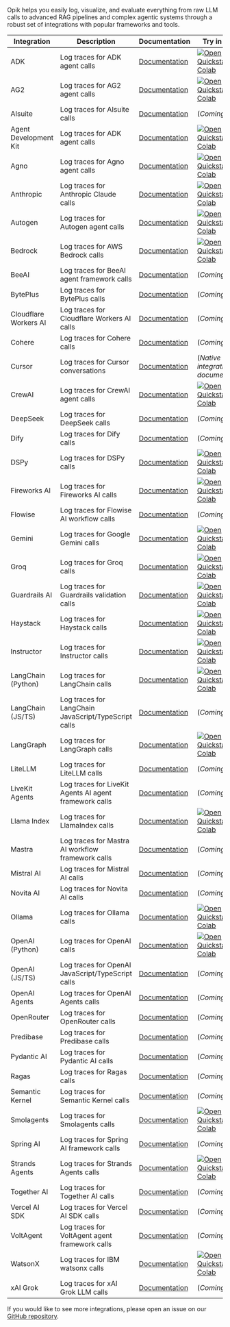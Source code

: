 Opik helps you easily log, visualize, and evaluate everything from raw LLM calls to advanced RAG pipelines and complex agentic systems through a robust set of integrations with popular frameworks and tools.

| Integration           | Description                                            | Documentation                                                          | Try in Colab                                                                                                                                                                                                                       |
| --------------------- | ------------------------------------------------------ | ---------------------------------------------------------------------- | ---------------------------------------------------------------------------------------------------------------------------------------------------------------------------------------------------------------------------------- |
| ADK                   | Log traces for ADK agent calls                         | [Documentation](/docs/opik/tracing/integrations/adk)                   | [![Open Quickstart In Colab](https://colab.research.google.com/assets/colab-badge.svg)](https://colab.research.google.com/github/comet-ml/opik/blob/main/apps/opik-documentation/documentation/docs/cookbook/adk.ipynb)            |
| AG2                   | Log traces for AG2 agent calls                         | [Documentation](/docs/opik/tracing/integrations/ag2)                   | [![Open Quickstart In Colab](https://colab.research.google.com/assets/colab-badge.svg)](https://colab.research.google.com/github/comet-ml/opik/blob/main/apps/opik-documentation/documentation/docs/cookbook/ag2.ipynb)            |
| AIsuite               | Log traces for AIsuite calls                           | [Documentation](/docs/opik/tracing/integrations/aisuite)               | (_Coming Soon_)                                                                                                                                                                                                                    |
| Agent Development Kit | Log traces for ADK agent calls                         | [Documentation](/docs/opik/tracing/integrations/adk)                   | [![Open Quickstart In Colab](https://colab.research.google.com/assets/colab-badge.svg)](https://colab.research.google.com/github/comet-ml/opik/blob/main/apps/opik-documentation/documentation/docs/cookbook/adk.ipynb)            |
| Agno                  | Log traces for Agno agent calls                        | [Documentation](/docs/opik/tracing/integrations/agno)                  | [![Open Quickstart In Colab](https://colab.research.google.com/assets/colab-badge.svg)](https://colab.research.google.com/github/comet-ml/opik/blob/main/apps/opik-documentation/documentation/docs/cookbook/agno.ipynb)           |
| Anthropic             | Log traces for Anthropic Claude calls                  | [Documentation](/docs/opik/tracing/integrations/anthropic)             | [![Open Quickstart In Colab](https://colab.research.google.com/assets/colab-badge.svg)](https://colab.research.google.com/github/comet-ml/opik/blob/main/apps/opik-documentation/documentation/docs/cookbook/anthropic.ipynb)      |
| Autogen               | Log traces for Autogen agent calls                     | [Documentation](/docs/opik/tracing/integrations/autogen)               | [![Open Quickstart In Colab](https://colab.research.google.com/assets/colab-badge.svg)](https://colab.research.google.com/github/comet-ml/opik/blob/main/apps/opik-documentation/documentation/docs/cookbook/autogen.ipynb)        |
| Bedrock               | Log traces for AWS Bedrock calls                       | [Documentation](/docs/opik/tracing/integrations/bedrock)               | [![Open Quickstart In Colab](https://colab.research.google.com/assets/colab-badge.svg)](https://colab.research.google.com/github/comet-ml/opik/blob/main/apps/opik-documentation/documentation/docs/cookbook/bedrock.ipynb)        |
| BeeAI                 | Log traces for BeeAI agent framework calls             | [Documentation](/docs/opik/tracing/integrations/beeai)                 | (_Coming Soon_)                                                                                                                                                                                                                    |
| BytePlus              | Log traces for BytePlus calls                          | [Documentation](/docs/opik/tracing/integrations/byteplus)              | (_Coming Soon_)                                                                                                                                                                                                                    |
| Cloudflare Workers AI | Log traces for Cloudflare Workers AI calls             | [Documentation](/docs/opik/tracing/integrations/cloudflare-workers-ai) | (_Coming Soon_)                                                                                                                                                                                                                    |
| Cohere                | Log traces for Cohere calls                            | [Documentation](/docs/opik/tracing/integrations/cohere)                | (_Coming Soon_)                                                                                                                                                                                                                    |
| Cursor                | Log traces for Cursor conversations                    | [Documentation](/docs/opik/tracing/integrations/cursor)                | (_Native UI integration, see documentation_)                                                                                                                                                                                       |
| CrewAI                | Log traces for CrewAI agent calls                      | [Documentation](/docs/opik/tracing/integrations/crewai)                | [![Open Quickstart In Colab](https://colab.research.google.com/assets/colab-badge.svg)](https://colab.research.google.com/github/comet-ml/opik/blob/main/apps/opik-documentation/documentation/docs/cookbook/crewai.ipynb)         |
| DeepSeek              | Log traces for DeepSeek calls                          | [Documentation](/docs/opik/tracing/integrations/deepseek)              | (_Coming Soon_)                                                                                                                                                                                                                    |
| Dify                  | Log traces for Dify calls                              | [Documentation](/docs/opik/tracing/integrations/dify)                  | (_Coming Soon_)                                                                                                                                                                                                                    |
| DSPy                  | Log traces for DSPy calls                              | [Documentation](/docs/opik/tracing/integrations/dspy)                  | [![Open Quickstart In Colab](https://colab.research.google.com/assets/colab-badge.svg)](https://colab.research.google.com/github/comet-ml/opik/blob/main/apps/opik-documentation/documentation/docs/cookbook/dspy.ipynb)           |
| Fireworks AI          | Log traces for Fireworks AI calls                      | [Documentation](/docs/opik/tracing/integrations/fireworks-ai)          | [![Open Quickstart In Colab](https://colab.research.google.com/assets/colab-badge.svg)](https://colab.research.google.com/github/comet-ml/opik/blob/main/apps/opik-documentation/documentation/docs/cookbook/fireworks-ai.ipynb)   |
| Flowise               | Log traces for Flowise AI workflow calls               | [Documentation](/docs/opik/tracing/integrations/flowise)               | (_Coming Soon_)                                                                                                                                                                                                                    |
| Gemini                | Log traces for Google Gemini calls                     | [Documentation](/docs/opik/tracing/integrations/gemini)                | [![Open Quickstart In Colab](https://colab.research.google.com/assets/colab-badge.svg)](https://colab.research.google.com/github/comet-ml/opik/blob/main/apps/opik-documentation/docs/cookbook/gemini.ipynb)                       |
| Groq                  | Log traces for Groq calls                              | [Documentation](/docs/opik/tracing/integrations/groq)                  | [![Open Quickstart In Colab](https://colab.research.google.com/assets/colab-badge.svg)](https://colab.research.google.com/github/comet-ml/opik/blob/main/apps/opik-documentation/documentation/docs/cookbook/groq.ipynb)           |
| Guardrails AI         | Log traces for Guardrails validation calls             | [Documentation](/docs/opik/tracing/integrations/guardrails-ai)         | [![Open Quickstart In Colab](https://colab.research.google.com/assets/colab-badge.svg)](https://colab.research.google.com/github/comet-ml/opik/blob/main/apps/opik-documentation/documentation/docs/cookbook/guardrails.ipynb)     |
| Haystack              | Log traces for Haystack calls                          | [Documentation](/docs/opik/tracing/integrations/haystack)              | [![Open Quickstart In Colab](https://colab.research.google.com/assets/colab-badge.svg)](https://colab.research.google.com/github/comet-ml/opik/blob/main/apps/opik-documentation/documentation/docs/cookbook/haystack.ipynb)       |
| Instructor            | Log traces for Instructor calls                        | [Documentation](/docs/opik/tracing/integrations/instructor)            | [![Open Quickstart In Colab](https://colab.research.google.com/assets/colab-badge.svg)](https://colab.research.google.com/github/comet-ml/opik/blob/main/apps/opik-documentation/documentation/docs/cookbook/instructor.ipynb)     |
| LangChain (Python)    | Log traces for LangChain calls                         | [Documentation](/docs/opik/tracing/integrations/langchain)             | [![Open Quickstart In Colab](https://colab.research.google.com/assets/colab-badge.svg)](https://colab.research.google.com/github/comet-ml/opik/blob/main/apps/opik-documentation/documentation/docs/cookbook/langchain.ipynb)      |
| LangChain (JS/TS)     | Log traces for LangChain JavaScript/TypeScript calls   | [Documentation](/docs/opik/tracing/integrations/langchainjs)           | (_Coming Soon_)                                                                                                                                                                                                                    |
| LangGraph             | Log traces for LangGraph calls                         | [Documentation](/docs/opik/tracing/integrations/langgraph)             | [![Open Quickstart In Colab](https://colab.research.google.com/assets/colab-badge.svg)](https://colab.research.google.com/github/comet-ml/opik/blob/main/apps/opik-documentation/documentation/docs/cookbook/langgraph.ipynb)      |
| LiteLLM               | Log traces for LiteLLM calls                           | [Documentation](/docs/opik/tracing/integrations/litellm)               | (_Coming Soon_)                                                                                                                                                                                                                    |
| LiveKit Agents        | Log traces for LiveKit Agents AI agent framework calls | [Documentation](/docs/opik/tracing/integrations/livekit)               | (_Coming Soon_)                                                                                                                                                                                                                    |
| Llama Index           | Log traces for LlamaIndex calls                        | [Documentation](/docs/opik/tracing/integrations/llama_index)           | [![Open Quickstart In Colab](https://colab.research.google.com/assets/colab-badge.svg)](https://colab.research.google.com/github/comet-ml/opik/blob/main/apps/opik-documentation/documentation/docs/cookbook/llamaindex.ipynb)     |
| Mastra                | Log traces for Mastra AI workflow framework calls      | [Documentation](/docs/opik/tracing/integrations/mastra)                | (_Coming Soon_)                                                                                                                                                                                                                    |
| Mistral AI            | Log traces for Mistral AI calls                        | [Documentation](/docs/opik/tracing/integrations/mistral)               | (_Coming Soon_)                                                                                                                                                                                                                    |
| Novita AI             | Log traces for Novita AI calls                         | [Documentation](/docs/opik/tracing/integrations/novita-ai)             | (_Coming Soon_)                                                                                                                                                                                                                    |
| Ollama                | Log traces for Ollama calls                            | [Documentation](/docs/opik/tracing/integrations/ollama)                | [![Open Quickstart In Colab](https://colab.research.google.com/assets/colab-badge.svg)](https://colab.research.google.com/github/comet-ml/opik/blob/main/apps/opik-documentation/documentation/docs/cookbook/ollama.ipynb)         |
| OpenAI (Python)       | Log traces for OpenAI calls                            | [Documentation](/docs/opik/tracing/integrations/openai)                | [![Open Quickstart In Colab](https://colab.research.google.com/assets/colab-badge.svg)](https://colab.research.google.com/github/comet-ml/opik/blob/main/apps/opik-documentation/documentation/docs/cookbook/openai.ipynb)         |
| OpenAI (JS/TS)        | Log traces for OpenAI JavaScript/TypeScript calls      | [Documentation](/docs/opik/tracing/integrations/openai-typescript)     | (_Coming Soon_)                                                                                                                                                                                                                    |
| OpenAI Agents         | Log traces for OpenAI Agents calls                     | [Documentation](/docs/opik/tracing/integrations/openai_agents)         | (_Coming Soon_)                                                                                                                                                                                                                    |
| OpenRouter            | Log traces for OpenRouter calls                        | [Documentation](/docs/opik/tracing/integrations/openrouter)            | (_Coming Soon_)                                                                                                                                                                                                                    |
| Predibase             | Log traces for Predibase calls                         | [Documentation](/docs/opik/tracing/integrations/predibase)             | (_Coming Soon_)                                                                                                                                                                                                                    |
| Pydantic AI           | Log traces for Pydantic AI calls                       | [Documentation](/docs/opik/tracing/integrations/pydantic-ai)           | (_Coming Soon_)                                                                                                                                                                                                                    |
| Ragas                 | Log traces for Ragas calls                             | [Documentation](/docs/opik/tracing/integrations/ragas)                 | (_Coming Soon_)                                                                                                                                                                                                                    |
| Semantic Kernel       | Log traces for Semantic Kernel calls                   | [Documentation](/docs/opik/tracing/integrations/semantic-kernel)       | (_Coming Soon_)                                                                                                                                                                                                                    |
| Smolagents            | Log traces for Smolagents calls                        | [Documentation](/docs/opik/tracing/integrations/smolagents)            | [![Open Quickstart In Colab](https://colab.research.google.com/assets/colab-badge.svg)](https://colab.research.google.com/github/comet-ml/opik/blob/main/apps/opik-documentation/documentation/docs/cookbook/smolagents.ipynb)     |
| Spring AI             | Log traces for Spring AI framework calls               | [Documentation](/docs/opik/tracing/integrations/spring-ai)             | (_Coming Soon_)                                                                                                                                                                                                                    |
| Strands Agents        | Log traces for Strands Agents calls                    | [Documentation](/docs/opik/tracing/integrations/strands-agents)        | [![Open Quickstart In Colab](https://colab.research.google.com/assets/colab-badge.svg)](https://colab.research.google.com/github/comet-ml/opik/blob/main/apps/opik-documentation/documentation/docs/cookbook/strands-agents.ipynb) |
| Together AI           | Log traces for Together AI calls                       | [Documentation](/docs/opik/tracing/integrations/together-ai)           | (_Coming Soon_)                                                                                                                                                                                                                    |
| Vercel AI SDK         | Log traces for Vercel AI SDK calls                     | [Documentation](/docs/opik/tracing/integrations/vercel-ai-sdk)         | (_Coming Soon_)                                                                                                                                                                                                                    |
| VoltAgent             | Log traces for VoltAgent agent framework calls         | [Documentation](/docs/opik/tracing/integrations/voltagent)             | (_Coming Soon_)                                                                                                                                                                                                                    |
| WatsonX               | Log traces for IBM watsonx calls                       | [Documentation](/docs/opik/tracing/integrations/watsonx)               | [![Open Quickstart In Colab](https://colab.research.google.com/assets/colab-badge.svg)](https://colab.research.google.com/github/comet-ml/opik/blob/main/apps/opik-documentation/documentation/docs/cookbook/watsonx.ipynb)        |
| xAI Grok              | Log traces for xAI Grok LLM calls                      | [Documentation](/docs/opik/tracing/integrations/xai-grok)              | (_Coming Soon_)                                                                                                                                                                                                                    |

If you would like to see more integrations, please open an issue on our [GitHub repository](https://github.com/comet-ml/opik/issues/new/choose).
